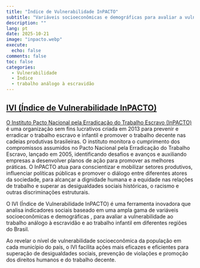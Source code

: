```yaml
---
title: "Índice de Vulnerabilidade InPACTO"
subtitle: "Variáveis socioeconômicas e demográficas para avaliar a vulnerabilidade ao trabalho análogo à escravidão e ao trabalho infantil em diferentes regiões do Brasil"
description: ""
lang: pt
date: 2025-10-21
image: "inpacto.webp"
execute:
  echo: false
comments: false
toc: false
categories:
  - Vulnerabilidade
  - Índice
  - trabalho análogo à escravidão
---
```



## [IVI (Índice de Vulnerabilidade InPACTO)](https://indicedevulnerabilidade.org.br)

 [O Instituto Pacto Nacional pela Erradicação do Trabalho Escravo (InPACTO)](https://inpacto.org.br/indice-de-vulnerabilidade-inpacto/) é uma organização sem fins lucrativos criada em 2013 para prevenir e erradicar o trabalho escravo e infantil e promover o trabalho decente nas cadeias produtivas brasileiras. O instituto monitora o cumprimento dos compromissos assumidos no Pacto Nacional pela Erradicação do Trabalho Escravo, lançado em 2005, identificando desafios e avanços e auxiliando empresas a desenvolver planos de ação para promover as melhores práticas. O InPACTO atua para conscientizar e mobilizar setores produtivos, influenciar políticas públicas e promover o diálogo entre diferentes atores da sociedade, para alcançar a dignidade humana e a equidade nas relações de trabalho e superar as desigualdades sociais históricas, o racismo e outras discriminações estruturais.

O IVI (Índice de Vulnerabilidade InPACTO) é uma ferramenta inovadora que analisa indicadores sociais baseado em uma  ampla gama de variáveis socioeconômicas e demográficas , para avaliar a vulnerabilidade ao trabalho análogo à escravidão e ao trabalho infantil em diferentes regiões do Brasil.

Ao revelar o nível de vulnerabilidade socioeconômica da população em cada município do país, o IVI facilita ações mais eficazes e eficientes para superação de desigualdades sociais, prevenção de violações e promoção dos direitos humanos e do trabalho decente.

